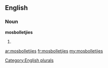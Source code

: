 ==English==

===Noun===
'''mosbolletjies'''

# {{plural of|[[mosbolletjie]]}}

[[Category:English plurals]]

[[ar:mosbolletjies]]
[[fr:mosbolletjies]]
[[my:mosbolletjies]]